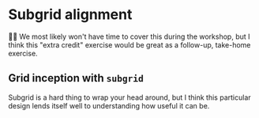 # Subgrid alignment

<EpicVideo url="https://www.epicweb.dev/workshops/pixel-perfect-figma-to-tailwind/subgrid-alignment/aligning-grids-to-parent-cells" />

👨‍💼 We most likely won't have time to cover this during the workshop, but I think this "extra credit" exercise would be great as a follow-up, take-home exercise.

## Grid inception with `subgrid`

Subgrid is a hard thing to wrap your head around, but I think this particular design lends itself well to understanding how useful it can be.
